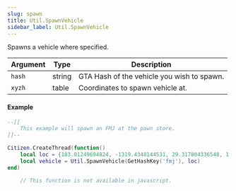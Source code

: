 ```yaml
---
slug: spawn
title: Util.SpawnVehicle
sidebar_label: Util.SpawnVehicle
---
```


Spawns a vehicle where specified.

Argument | Type | Description
--- | --- | ---
`hash` | string | GTA Hash of the vehicle you wish to spawn.
`xyzh` | table | Coordinates to spawn vehicle at.
#### Example
```lua
--[[
	This example will spawn an FMJ at the pawn store.
]]--

Citizen.CreateThread(function()
	local loc = {183.01249694824, -1319.4348144531, 29.317804336548, 1.01}
	local vehicle = Util.SpawnVehicle(GetHashKey('fmj'), loc)
end)
```
```javascript
	// This function is not available in javascript.
```
